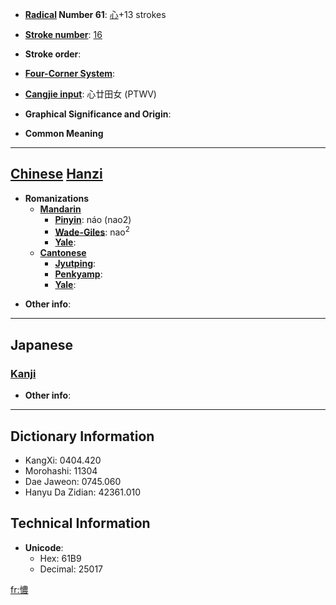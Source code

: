 * '''[[Wiktionary:Chinese radical index| Radical]] Number 61''': [[Wiktionary:Chinese radical index 心|心]]+13 strokes

* '''[[Wiktionary:Chinese total strokes index|Stroke number]]''': [[Wiktionary:Chinese total strokes index 16|16]]

* '''Stroke order''': 

* '''[[Wiktionary:Chinese four corner index|Four-Corner System]]''': 

* '''[[Wiktionary:Chinese Cangjie index|Cangjie input]]''': 心廿田女 (PTWV)

* '''Graphical Significance and Origin''': 

* '''Common Meaning'''

----

== [[Chinese]] [[Hanzi]] ==

* '''Romanizations'''
** '''[[Mandarin]]'''
*** '''[[Pinyin]]''': náo (nao2)
*** '''[[Wade-Giles]]''': nao<sup>2</sup>
*** '''[[Yale]]''': 
** '''[[Cantonese]]'''
*** '''[[Jyutping]]''':
*** '''[[Penkyamp]]''': 
*** '''[[Yale]]''': 

* '''Other info''': 

----

==Japanese==
===[[Kanji]]===
{{kanji|on readings=[[どう]] (dō), [[ぬ]] (nu), [[にょう]] (nyō), [[のう]] (nō)
|kun readings=[[こころみだれる]] (kokoromidareru), [[なやむ]] (nayamu)
}}

* '''Other info''':  

----

== Dictionary Information ==

* KangXi: 0404.420
* Morohashi: 11304
* Dae Jaweon: 0745.060
* Hanyu Da Zidian: 42361.010

== Technical Information ==

* '''Unicode''':
** Hex: 61B9
** Decimal: 25017

[[fr:憹]]
